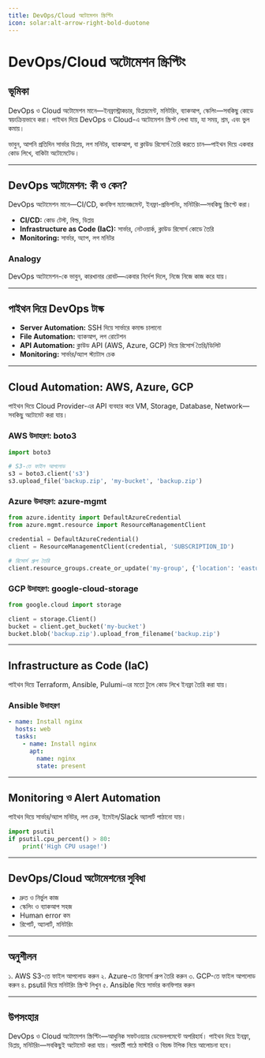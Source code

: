 ```yaml
---
title: DevOps/Cloud অটোমেশন স্ক্রিপ্টিং
icon: solar:alt-arrow-right-bold-duotone
---
```


# DevOps/Cloud অটোমেশন স্ক্রিপ্টিং

## ভূমিকা

DevOps ও Cloud অটোমেশন মানে—ইনফ্রাস্ট্রাকচার, ডিপ্লয়মেন্ট, মনিটরিং, ব্যাকআপ, স্কেলিং—সবকিছু কোডে স্বয়ংক্রিয়ভাবে করা। পাইথন দিয়ে DevOps ও Cloud-এ অটোমেশন স্ক্রিপ্ট লেখা যায়, যা সময়, শ্রম, এবং ভুল কমায়।

ভাবুন, আপনি প্রতিদিন সার্ভার ডিপ্লয়, লগ মনিটর, ব্যাকআপ, বা ক্লাউড রিসোর্স তৈরি করতে চান—পাইথন দিয়ে একবার কোড লিখে, বাকিটা অটোমেটেড।

---

## DevOps অটোমেশন: কী ও কেন?

DevOps অটোমেশন মানে—CI/CD, কনফিগ ম্যানেজমেন্ট, ইনফ্রা-প্রভিশনিং, মনিটরিং—সবকিছু স্ক্রিপ্টে করা।

- **CI/CD:** কোড টেস্ট, বিল্ড, ডিপ্লয়
- **Infrastructure as Code (IaC):** সার্ভার, নেটওয়ার্ক, ক্লাউড রিসোর্স কোডে তৈরি
- **Monitoring:** সার্ভার, অ্যাপ, লগ মনিটর

### Analogy

DevOps অটোমেশন-কে ভাবুন, কারখানার রোবট—একবার নির্দেশ দিলে, নিজে নিজে কাজ করে যায়।

---

## পাইথন দিয়ে DevOps টাস্ক

- **Server Automation:** SSH দিয়ে সার্ভারে কমান্ড চালানো
- **File Automation:** ব্যাকআপ, লগ রোটেশন
- **API Automation:** ক্লাউড API (AWS, Azure, GCP) দিয়ে রিসোর্স তৈরি/ডিলিট
- **Monitoring:** সার্ভার/অ্যাপ স্ট্যাটাস চেক

---

## Cloud Automation: AWS, Azure, GCP

পাইথন দিয়ে Cloud Provider-এর API ব্যবহার করে VM, Storage, Database, Network—সবকিছু অটোমেট করা যায়।

### AWS উদাহরণ: boto3

```python
import boto3

# S3-তে ফাইল আপলোড
s3 = boto3.client('s3')
s3.upload_file('backup.zip', 'my-bucket', 'backup.zip')
```

### Azure উদাহরণ: azure-mgmt

```python
from azure.identity import DefaultAzureCredential
from azure.mgmt.resource import ResourceManagementClient

credential = DefaultAzureCredential()
client = ResourceManagementClient(credential, 'SUBSCRIPTION_ID')

# রিসোর্স গ্রুপ তৈরি
client.resource_groups.create_or_update('my-group', {'location': 'eastus'})
```

### GCP উদাহরণ: google-cloud-storage

```python
from google.cloud import storage

client = storage.Client()
bucket = client.get_bucket('my-bucket')
bucket.blob('backup.zip').upload_from_filename('backup.zip')
```

---

## Infrastructure as Code (IaC)

পাইথন দিয়ে Terraform, Ansible, Pulumi-এর মতো টুলে কোড লিখে ইনফ্রা তৈরি করা যায়।

### Ansible উদাহরণ

```yaml
- name: Install nginx
  hosts: web
  tasks:
    - name: Install nginx
      apt:
        name: nginx
        state: present
```

---

## Monitoring ও Alert Automation

পাইথন দিয়ে সার্ভার/অ্যাপ মনিটর, লগ চেক, ইমেইল/Slack অ্যালার্ট পাঠানো যায়।

```python
import psutil
if psutil.cpu_percent() > 80:
    print('High CPU usage!')
```

---

## DevOps/Cloud অটোমেশনের সুবিধা

- দ্রুত ও নির্ভুল কাজ
- স্কেলিং ও ব্যাকআপ সহজ
- Human error কম
- রিপোর্ট, অ্যালার্ট, মনিটরিং

---

## অনুশীলন

১. AWS S3-তে ফাইল আপলোড করুন
২. Azure-তে রিসোর্স গ্রুপ তৈরি করুন
৩. GCP-তে ফাইল আপলোড করুন
৪. psutil দিয়ে মনিটরিং স্ক্রিপ্ট লিখুন
৫. Ansible দিয়ে সার্ভার কনফিগার করুন

---

## উপসংহার

DevOps ও Cloud অটোমেশন স্ক্রিপ্টিং—আধুনিক সফটওয়্যার ডেভেলপমেন্টে অপরিহার্য। পাইথন দিয়ে ইনফ্রা, ডিপ্লয়, মনিটরিং—সবকিছুই অটোমেট করা যায়। পরবর্তী পাঠে মাস্টারি ও বিয়ন্ড টপিক নিয়ে আলোচনা হবে।
